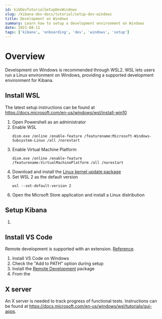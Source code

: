```yaml
---
id: kibDevTutorialSetupDevWindows
slug: /kibana-dev-docs/tutorial/setup-dev-windows
title: Development on Windows
summary: Learn how to setup a development environment on Windows
date: 2021-08-11
tags: ['kibana', 'onboarding', 'dev', 'windows', 'setup']
---
```



# Overview

Development on Windows is recommended through WSL2.  WSL lets users run a Linux environment on Windows, providing a supported development environment for Kibana.

## Install WSL

The latest setup instructions can be found at https://docs.microsoft.com/en-us/windows/wsl/install-win10

1) Open Powershell as an administrator
1) Enable WSL
    ```
    dism.exe /online /enable-feature /featurename:Microsoft-Windows-Subsystem-Linux /all /norestart
    ```
1) Enable Virtual Machine Platform
    ```
    dism.exe /online /enable-feature /featurename:VirtualMachinePlatform /all /norestart
    ```
1) Download and install the [Linux kernel update package](https://wslstorestorage.blob.core.windows.net/wslblob/wsl_update_x64.msi)
1) Set WSL 2 as the default version
    ```
    wsl --set-default-version 2
    ```
1) Open the Micrsoft Store application and install a Linux distribution

## Setup Kibana

1. <DocLink id="kibDevTutorialSetupDevEnv" text="Set up your development environment" />

## Install VS Code

Remote development is supported with an extension.  [Reference](https://code.visualstudio.com/docs/remote/wsl).

1) Install VS Code on Windows
1) Check the "Add to PATH" option during setup
1) Install the [Remote Development](https://aka.ms/vscode-remote/download/extension) package
1)  From the 

## X server

An X server is needed to track progress of functional tests.  Instructions can be found at https://docs.microsoft.com/en-us/windows/wsl/tutorials/gui-apps.